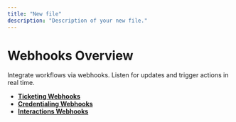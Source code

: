 ```yaml
---
title: "New file"
description: "Description of your new file."
---
```


# Webhooks Overview

Integrate workflows via webhooks. Listen for updates and trigger actions in real time.

- [**Ticketing Webhooks**](https://chitwood.mintlify.app/docs/webhooks/overview/ticketing/overview)
- [**Credentialing Webhooks**](https://chitwood.mintlify.app/docs/webhooks/overview/credentialing/overview)
- [**Interactions Webhooks**](https://chitwood.mintlify.app/docs/webhooks/overview/interactions/overview)